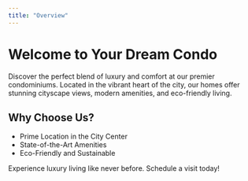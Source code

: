 ```yaml
---
title: "Overview"
---
```


# Welcome to Your Dream Condo

Discover the perfect blend of luxury and comfort at our premier condominiums. Located in the vibrant heart of the city, our homes offer stunning cityscape views, modern amenities, and eco-friendly living.

## Why Choose Us?

- Prime Location in the City Center
- State-of-the-Art Amenities
- Eco-Friendly and Sustainable

Experience luxury living like never before. Schedule a visit today!

